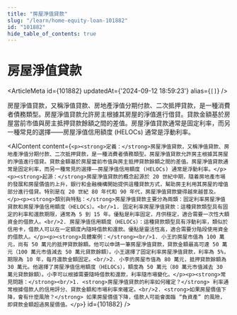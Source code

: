 ```yaml
---
title: "房屋淨值貸款"
slug: "/learn/home-equity-loan-101882"
id: "101882"
hide_table_of_contents: true
---
```



# 房屋淨值貸款

<ArticleMeta id={101882} updatedAt={'2024-09-12 18:59:23'} alias={`[]`} />
<div className='border-solid border-b border-t-0 my-4 border-[var(--ifm-color-gray-300)]' />

房屋淨值貸款，又稱淨值貸款、房地產淨值分期付款、二次抵押貸款，是一種消費者債務類型。房屋淨值貸款允許房主根據其房屋的淨值進行借貸。貸款金額基於房屋當前市值與房主抵押貸款餘額之間的差值。房屋淨值貸款通常是固定利率，而另一種常見的選擇——房屋淨值信用額度 (HELOCs) 通常是浮動利率。

<AIContent content={`<p><strong>定義：</strong>房屋淨值貸款，又稱淨值貸款、房地產淨值分期付款、二次抵押貸款，是一種消費者債務類型。房屋淨值貸款允許房主根據其房屋的淨值進行借貸。貸款金額基於房屋當前市值與房主抵押貸款餘額之間的差值。房屋淨值貸款通常是固定利率，而另一種常見的選擇——房屋淨值信用額度 (HELOCs) 通常是浮動利率。</p><p><strong>起源：</strong>房屋淨值貸款的概念起源於 20 世紀中期，隨着房地產市場的發展和房屋價值的上升，銀行和金融機構開始提供這種貸款方式，幫助房主利用其房屋的增值部分進行借貸。特別是在 20 世紀 80 年代和 90 年代，房屋淨值貸款變得越來越普及。</p><p><strong>類別與特點：</strong>房屋淨值貸款主要分為兩類：固定利率房屋淨值貸款和房屋淨值信用額度（HELOCs）。<br/>1. 固定利率房屋淨值貸款：這種貸款類型具有固定的利率和還款期限，通常為 5 到 15 年。優點是利率固定，月供穩定，適合需要一次性大額資金的借款人。<br/>2. 房屋淨值信用額度（HELOCs）：這種貸款類型具有浮動利率，類似於信用卡，借款人可以在一定額度內隨時借款和還款。優點是靈活性高，適合需要分階段使用資金的借款人。</p><p><strong>具體案例：</strong><br/>1. 小王的房屋市值為 100 萬元，尚有 50 萬元的抵押貸款餘額。他可以申請一筆房屋淨值貸款，貸款金額最高可達 50 萬元（100 萬元市值減去 50 萬元貸款餘額）。小王選擇了固定利率房屋淨值貸款，利率為 5%，期限為 10 年，每月還款金額固定。<br/>2. 小李的房屋市值為 80 萬元，抵押貸款餘額為 30 萬元。他選擇了房屋淨值信用額度（HELOCs），額度為 50 萬元（80 萬元市值減去 30 萬元貸款餘額）。小李可以根據需要隨時借款和還款，利率隨市場變化。</p><p><strong>常見問題：</strong><br/>1. <strong>房屋淨值貸款的利率如何確定？</strong> 利率通常根據借款人的信用評分、貸款金額和市場利率來確定。<br/>2. <strong>如果房屋價值下降，會有什麼風險？</strong> 如果房屋價值下降，借款人可能會面臨 “負資產” 的風險，即貸款金額超過房屋價值。</p>`} id={101882} />
